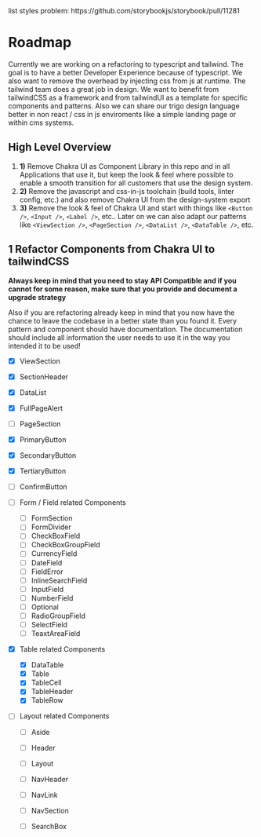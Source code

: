 
<Meta title="Documentation|Roadmap" />

<div style={{display: 'none'}}>list styles problem: https://github.com/storybookjs/storybook/pull/11281</div>

# Roadmap

Currently we are working on a refactoring to typescript and tailwind. The goal is to have a better Developer Experience because of typescript. We also want to remove the overhead by injecting css from js at runtime. The tailwind team does a great job in design. We want to benefit from tailwindCSS as a framework and from tailwindUI as a template for specific components and patterns. Also we can share our trigo design language better in non react / css in js enviroments like a simple landing page or within cms systems.

## High Level Overview

1. **1)** Remove Chakra UI as Component Library in this repo and in all Applications that use it, but keep the look & feel where possible to enable a smooth transition for all customers that use the design system.
2. **2)** Remove the javascript and css-in-js toolchain (build tools, linter config, etc.) and also remove Chakra UI from the design-system export
3. **3)** Remove the look & feel of Chakra UI and start with things like `<Button />`, `<Input />`, `<Label />`, etc.. Later on we can also adapt our patterns like `<ViewSection />`, `<PageSection />`, `<DataList />`, `<DataTable />`, etc.

## 1 Refactor Components from Chakra UI to tailwindCSS

**Always keep in mind that you need to stay API Compatible and if you cannot for some reason, make sure that you provide and document a upgrade strategy**

Also if you are refactoring already keep in mind that you now have the chance to leave the codebase in a better state than you found it. Every pattern and component should have documentation. The documentation should include all information the user needs to use it in the way you intended it to be used!

- [x] ViewSection
- [x] SectionHeader
- [x] DataList
- [x] FullPageAlert
- [ ] PageSection

- [x] PrimaryButton
- [x] SecondaryButton
- [x] TertiaryButton
- [ ] ConfirmButton

- [ ] Form / Field related Components
    - [ ] FormSection
    - [ ] FormDivider
    - [ ] CheckBoxField
    - [ ] CheckBoxGroupField
    - [ ] CurrencyField
    - [ ] DateField
    - [ ] FieldError
    - [ ] InlineSearchField
    - [ ] InputField
    - [ ] NumberField
    - [ ] Optional
    - [ ] RadioGroupField
    - [ ] SelectField
    - [ ] TeaxtAreaField

- [x] Table related Components
    - [x] DataTable
    - [x] Table
    - [x] TableCell
    - [x] TableHeader
    - [x] TableRow

- [ ] Layout related Components
    - [ ] Aside
    - [ ] Header
    - [ ] Layout
    - [ ] NavHeader
    - [ ] NavLink
    - [ ] NavSection
    - [ ] SearchBox

